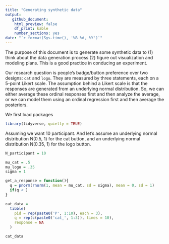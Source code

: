 ```yaml
---
title: "Generating synthetic data"
output: 
   github_document:
    html_preview: false
    df_print: kable
    number_sections: yes
date: "`r format(Sys.time(), '%B %d, %Y')`"
---
```


The purpose of this document is to generate some synthetic data to (1) think about the data generation process (2) figure out visualization and modeling plans. This is a good practice in conducing an experiment.

Our research question is people's badge/button preference over two designs: `cat` and `logo`. They are measured by three statements, each on a 5-point Likert scale. The assumption behind a Likert scale is that the responses are generated from an underlying normal distribution. So, we can either average these ordinal responses first and then analyze the average, or we can model them using an ordinal regression first and then average the posteriors. 

We first load packages

```r
library(tidyverse, quietly = TRUE)
```

Assuming we want 10 participant. And let's assume an underlying normal distribution N(0.5, 1) for the cat button, and an  underlying normal distribution N(0.35, 1) for the logo button.

```r
N_participant = 10

mu_cat = .5
mu_logo = .35
sigma = 1
```

```r

get_a_response = function(){
  q = pnorm(rnorm(1, mean = mu_cat, sd = sigma), mean = 0, sd = 1)
  if(q < )
}

cat_data = 
  tibble(
    pid = rep(paste0('P', 1:10), each = 3),
    q = rep(c(paste0('cat_', 1:3)), times = 10), 
    response = NA
  )

cat_data



```



